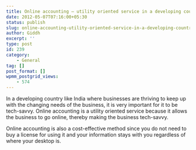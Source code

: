 ```yaml
---
title: Online accounting — utility oriented service in a developing country like India
date: 2012-05-07T07:16:00+05:30
status: publish
slug: online-accounting-utility-oriented-service-in-a-developing-country-like-india
author: Giddh
excerpt: ''
type: post
id: 239
category:
    - General
tag: []
post_format: []
wpmm_postgrid_views:
    - 574
---
```

In a developing country like India where businesses are thriving to keep up with the changing needs of the business, it is very important for it to be tech-savvy. Online accounting is a utility oriented service because it allows the business to go online, thereby making the business tech-savvy.

Online accounting is also a cost-effective method since you do not need to buy a license for using it and your information stays with you regardless of where your desktop is.